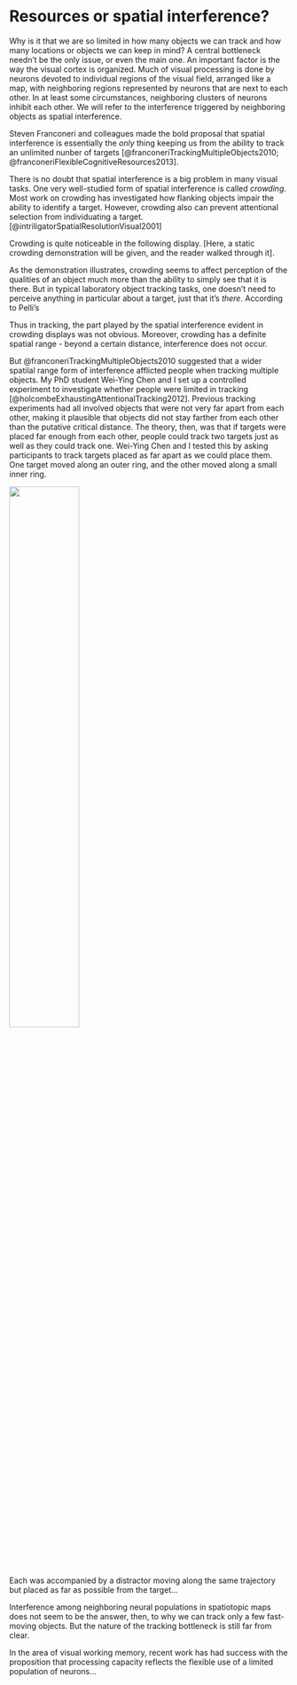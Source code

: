 # Resources or spatial interference?

Why is it that we are so limited in how many objects we can track and how many locations or objects we can keep in mind? A central bottleneck needn't be the only issue, or even the main one. An important factor is the way the visual cortex is organized. Much of visual processing is done by neurons devoted to individual regions of the visual field, arranged like a map, with neighboring regions represented by neurons that are next to each other. In at least some circumstances, neighboring clusters of neurons inhibit each other. We will refer to the interference triggered by neighboring objects as spatial interference.

Steven Franconeri and colleagues made the bold proposal that spatial interference is essentially the *only* thing keeping us from the ability to track an unlimited nunber of targets [@franconeriTrackingMultipleObjects2010; @franconeriFlexibleCognitiveResources2013].

There is no doubt that spatial interference is a big problem in many visual tasks. One very well-studied form of spatial interference is called _crowding_. Most work on crowding has investigated how flanking objects impair the ability to identify a target. However, crowding also can prevent attentional selection from individuating a target. [@intriligatorSpatialResolutionVisual2001]

Crowding is quite noticeable in the following display. [Here, a static crowding demonstration will be given, and the reader walked through it].

As the demonstration illustrates, crowding seems to affect perception of the qualities of an object much more than the ability to simply see that it is there. But in typical laboratory object tracking tasks, one doesn't need to perceive anything in particular about a target, just that it's _there_. According to Pelli's 

Thus in tracking, the part played by the spatial interference evident in crowding displays was not obvious. Moreover, crowding has a definite spatial range - beyond a certain distance, interference does not occur.

But @franconeriTrackingMultipleObjects2010 suggested that a wider spatilal range form of interference afflicted people when tracking multiple objects. My PhD student Wei-Ying Chen and I set up a controlled experiment to investigate whether people were limited in tracking [@holcombeExhaustingAttentionalTracking2012]. Previous tracking experiments had all involved objects that were not very far apart from each other, making it plausible that objects did not stay farther from each other than the putative critical distance. The theory, then, was that if targets were placed far enough from each other, people could track two targets just as well as they could track one. Wei-Ying Chen and I tested this by asking participants to track targets placed as far apart as we could place them. One target moved along an outer ring, and the other moved along a small inner ring.

![](imagesForRmd/HolcombeChenVeryLargeDistance.png){width=50%}

Each was accompanied by a distractor moving along the same trajectory but placed as far as possible from the target...

<!-- Recent results by Strong & Alvarez (2019) have further validated the resource theory -->

Interference among neighboring neural populations in spatiotopic maps does not seem to be the answer, then, to why we can track only a few fast-moving objects. But the nature of the tracking bottleneck is still far from clear.

In the area of visual working memory, recent work has had success with the proposition that processing capacity reflects the flexible use of a limited population of neurons...
<!--
However, this sort of interference may be closer to the answer for why we are limited in the number of objects we can keep in mind. Hundreds of studies over the past few decades have had people briefly view an array of stationary objects, and then try to recall them a few seconds later. The data may be best explained by the limited number of neurons available to represent the objects [@schneegansStochasticSamplingProvides2020]. The early cortical areas that encode the sensory signals from visual objects may play a key role in short-term memory for visual features [@christophelDistributedNatureWorking2017]. Recent models of short-term memory, then, assume that the features of each object are represented by populations of neurons that are tuned to that feature. For example, if the array comprises a red object, a green object, and a  blue object...
-->
<!-- ## Dual-task -->

